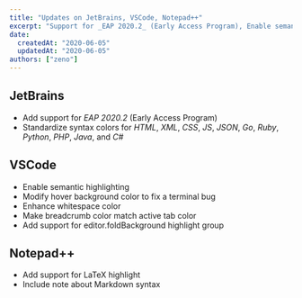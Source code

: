 ```yaml
---
title: "Updates on JetBrains, VSCode, Notepad++"
excerpt: "Support for _EAP 2020.2_ (Early Access Program), Enable semantic highlighting and Add support for LaTeX highlight"
date:
  createdAt: "2020-06-05"
  updatedAt: "2020-06-05"
authors: ["zeno"]
---
```


## JetBrains

- Add support for _EAP 2020.2_ (Early Access Program)
- Standardize syntax colors for _HTML_, _XML_, _CSS_, _JS_, _JSON_, _Go_, _Ruby_, _Python_, _PHP_, _Java_, and _C#_

## VSCode

- Enable semantic highlighting
- Modify hover background color to fix a terminal bug
- Enhance whitespace color
- Make breadcrumb color match active tab color
- Add support for editor.foldBackground highlight group

## Notepad++

- Add support for LaTeX highlight
- Include note about Markdown syntax

